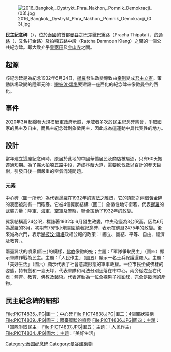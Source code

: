 [[File:2016_Bangkok,_Dystrykt_Phra_Nakhon,_Pomnik_Demokracji_(03).jpg|thumb]]

'''民主紀念碑'''（{{lang-th|อนุสาวรีย์ ประชาธิปไตย}}），位於[[泰國|泰國]]的首都[[曼谷|曼谷]]之巴差鐵巴黛路（Pracha Thipatai）、[[的通路|的通路]]（{{thai|t=ถนนตีทอง|r=Thanon Ti Thong}}，又名打金路）及拍喃五路中段（Ratcha Damnoen Klang）之間的一個公共紀念碑。即大致介乎[[皇家田|皇家田]]及[[金山寺_(泰国)|金山寺]]之間。

==起源==
該紀念碑是為紀念1932年6月24日，[[暹羅|暹羅]]發生政變導致由[[帝制|帝制]]變成[[君主立憲|君主立憲]]。策動該場政變的陸軍元帥：[[鑾披汶·頌堪|鑾披汶·頌堪]]要建設一座西化的紀念碑來像徵曼谷的西化。

==事件==
2020年3月起爆發大規模反軍政府示威，示威者多次於民主紀念碑集會，爭取國家的民主及自由，而民主紀念碑則象徵民主，因此成為這運動中具代表性的地方。

==設計==
當年建立這座紀念碑時，原居於此地的中國華僑居民及商店被驅逐，只有60天搬遷通知期。為了擴大拍喃五路中段，造成林蔭大道，需要砍伐數以百計的參天巨樹，引發日後一個嚴重的空氣混沌問題。

===元素===
中心碑（圖一所示）為代表暹羅在1932年的[[憲法|憲法]]之雕塑，它的頂部之兩個[[黃金|黃金]]碗的表面被刻有一門砲臺。它被4個翼狀結構（圖二）象徵性地守衛著，代表[[暹羅|暹羅]]的武裝力量：[[陸軍|陸軍]]、[[海軍|海軍]]、[[空軍|空軍]]及[[警察|警察]]，聯合策動了1932年的政變。

翼狀結構高24公呎，標誌著1932年 6月發生政變。中央砲臺為3公呎高，因為6月為暹羅的3月。初期有75門小炮臺圍繞著紀念碑，表示在佛曆2475年的政變。後來減為六門，表示[[鑾披汶·頌堪|鑾披汶·頌堪]]政權公報的政策：「獨立、團結、平等、自由、經濟及教育」。

兩臺翼狀的噴泉(圖三)的模樣，[[佛教|佛教]]像徵的蛇；主題：「軍隊爭取民主」（圖四）顯示軍隊作戰為民主。主題：「人民作主」（圖五）顯示一名士兵保護暹羅人。主題：「美好生活」（圖六）顯示代表了社會意識形態的軍事政權。一位市民坐成佛樣的姿態，持有劍和一臺天坪，代表軍隊和司法分別坐落在市中心，兩旁從左至右代表：體育、教育、佛教及藝術。代表運動為一位全裸男子推鉛球，完全是[[歐洲|歐洲]]的產物。

==民主紀念碑的細部==
<gallery>
File:PICT4835.JPG|圖一：中心碑
File:PICT4838.JPG|圖二：4個翼狀結構
File:PICT4839.JPG|圖三：兩臺翼狀的噴泉
File:PICT4836.JPG|圖四：主題：「軍隊爭取民主」
File:PICT4837.JPG|圖五：主題：「人民作主」
File:PICT4834.JPG|圖六：主題：「美好生活」
</gallery>

{{Coord|13|45|24|N|100|30|6|E|type:landmark_region:TH|display=title}}
[[Category:泰国纪念碑|Category:泰国纪念碑]]
[[Category:曼谷建築物|Category:曼谷建築物]]